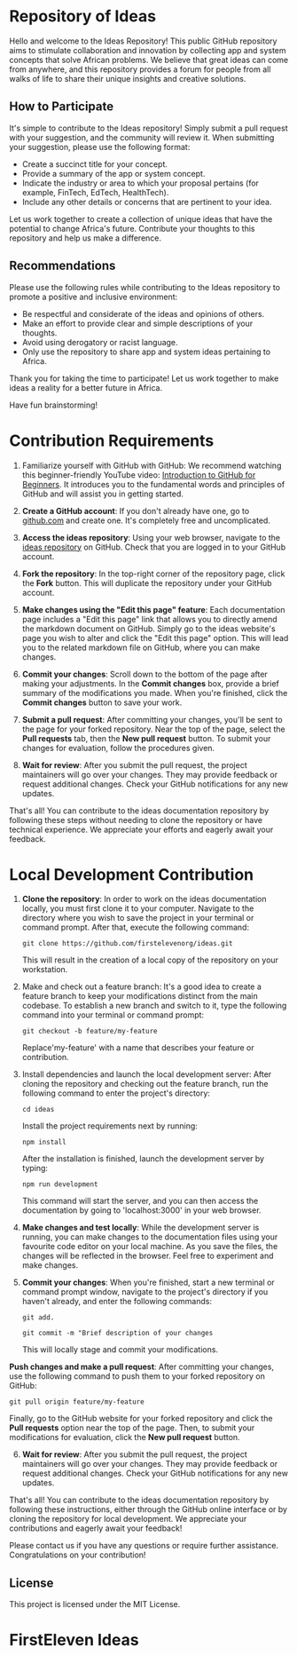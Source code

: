 # Repository of Ideas

Hello and welcome to the Ideas Repository! This public GitHub repository aims to stimulate collaboration and innovation by collecting app and system concepts that solve African problems. We believe that great ideas can come from anywhere, and this repository provides a forum for people from all walks of life to share their unique insights and creative solutions.

## How to Participate

It's simple to contribute to the Ideas repository! Simply submit a pull request with your suggestion, and the community will review it. When submitting your suggestion, please use the following format:

- Create a succinct title for your concept.
- Provide a summary of the app or system concept.
- Indicate the industry or area to which your proposal pertains (for example, FinTech, EdTech, HealthTech).
- Include any other details or concerns that are pertinent to your idea.

Let us work together to create a collection of unique ideas that have the potential to change Africa's future. Contribute your thoughts to this repository and help us make a difference.

## Recommendations

Please use the following rules while contributing to the Ideas repository to promote a positive and inclusive environment:

- Be respectful and considerate of the ideas and opinions of others.
- Make an effort to provide clear and simple descriptions of your thoughts.
- Avoid using derogatory or racist language.
- Only use the repository to share app and system ideas pertaining to Africa.

Thank you for taking the time to participate! Let us work together to make ideas a reality for a better future in Africa.

Have fun brainstorming!

# Contribution Requirements

1. Familiarize yourself with GitHub with GitHub: We recommend watching this beginner-friendly YouTube video: [Introduction to GitHub for Beginners](https://youtube.com/watch?v=BCQHnlnPusY&list=PLRqwX-V7Uu6ZF9C0YMKuns9sLDzK6zoiV). It introduces you to the fundamental words and principles of GitHub and will assist you in getting started.

2. **Create a GitHub account**: If you don't already have one, go to [github.com](https://github.com) and create one. It's completely free and uncomplicated.

3. **Access the ideas repository**: Using your web browser, navigate to the [ideas repository](https://github.com/firstelevenorg/ideas) on GitHub. Check that you are logged in to your GitHub account.

4. **Fork the repository**: In the top-right corner of the repository page, click the **Fork** button. This will duplicate the repository under your GitHub account.

5. **Make changes using the "Edit this page" feature**: Each documentation page includes a "Edit this page" link that allows you to directly amend the markdown document on GitHub. Simply go to the ideas website's page you wish to alter and click the "Edit this page" option. This will lead you to the related markdown file on GitHub, where you can make changes.

6. **Commit your changes**: Scroll down to the bottom of the page after making your adjustments. In the **Commit changes** box, provide a brief summary of the modifications you made. When you're finished, click the **Commit changes** button to save your work.

7. **Submit a pull request**: After committing your changes, you'll be sent to the page for your forked repository. Near the top of the page, select the **Pull requests** tab, then the **New pull request** button. To submit your changes for evaluation, follow the procedures given.

8. **Wait for review**: After you submit the pull request, the project maintainers will go over your changes. They may provide feedback or request additional changes. Check your GitHub notifications for any new updates.

That's all! You can contribute to the ideas documentation repository by following these steps without needing to clone the repository or have technical experience. We appreciate your efforts and eagerly await your feedback.

# Local Development Contribution 

1. **Clone the repository**: In order to work on the ideas documentation locally, you must first clone it to your computer. Navigate to the directory where you wish to save the project in your terminal or command prompt. After that, execute the following command:

   `git clone https://github.com/firstelevenorg/ideas.git`

   This will result in the creation of a local copy of the repository on your workstation.

2. Make and check out a feature branch: It's a good idea to create a feature branch to keep your modifications distinct from the main codebase. To establish a new branch and switch to it, type the following command into your terminal or command prompt:

   `git checkout -b feature/my-feature`

   Replace'my-feature' with a name that describes your feature or contribution.

3. Install dependencies and launch the local development server: After cloning the repository and checking out the feature branch, run the following command to enter the project's directory:

   `cd ideas`

   Install the project requirements next by running:

   `npm install`

   After the installation is finished, launch the development server by typing:

   `npm run development`

   This command will start the server, and you can then access the documentation by going to 'localhost:3000' in your web browser.

4. **Make changes and test locally**: While the development server is running, you can make changes to the documentation files using your favourite code editor on your local machine. As you save the files, the changes will be reflected in the browser. Feel free to experiment and make changes.

5. **Commit your changes**: When you're finished, start a new terminal or command prompt window, navigate to the project's directory if you haven't already, and enter the following commands:

   `git add.`

   `git commit -m "Brief description of your changes`

   This will locally stage and commit your modifications.

**Push changes and make a pull request**: After committing your changes, use the following command to push them to your forked repository on GitHub:

`git pull origin feature/my-feature`

Finally, go to the GitHub website for your forked repository and click the **Pull requests** option near the top of the page. Then, to submit your modifications for evaluation, click the **New pull request** button.

6. **Wait for review**: After you submit the pull request, the project maintainers will go over your changes. They may provide feedback or request additional changes. Check your GitHub notifications for any new updates.

That's all! You can contribute to the ideas documentation repository by following these instructions, either through the GitHub online interface or by cloning the repository for local development. We appreciate your contributions and eagerly await your feedback!

Please contact us if you have any questions or require further assistance. Congratulations on your contribution!

## License

This project is licensed under the MIT License.

# FirstEleven Ideas
